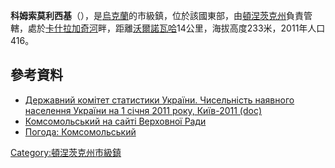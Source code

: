 {{no footnotes|time=2015-09-15T00:11:53+00:00}}
{{coord|47|40|17|N|37|24|39|E|scale:100000|display=title}}

'''科姆索莫利西基'''（{{lang-uk|Графське}}），是[[烏克蘭|烏克蘭]]的市級鎮，位於該國東部，由[[頓涅茨克州|頓涅茨克州]]負責管轄，處於[[卡什拉加奇河|卡什拉加奇河]]畔，距離[[沃爾諾瓦哈|沃爾諾瓦哈]]14公里，海拔高度233米，2011年人口416。

==參考資料==
*[https://web.archive.org/web/20121010205321/http://stat6.stat.lviv.ua/PXWEB2007/ukr/publ/2011/chnas.zip Державний комітет статистики України. Чисельність наявного населення України на 1 січня 2011 року, Київ-2011 (doc)]
* [http://gska2.rada.gov.ua/pls/z7502/A005?rdat1=24.12.2007&rf7571=7598 Комсомольський на сайті Верховної Ради]{{dead link|date=2018年4月 |bot=InternetArchiveBot |fix-attempted=yes }}
* [http://weather.in.ua/ua/doneckaja/11292 Погода: Комсомольський] {{Wayback|url=http://weather.in.ua/ua/doneckaja/11292 |date=20160825015427 }}

{{DEFAULTSORT:Комсомольський}}
[[Category:頓涅茨克州市級鎮|Category:頓涅茨克州市級鎮]]


{{Donetsk-geo-stub}}